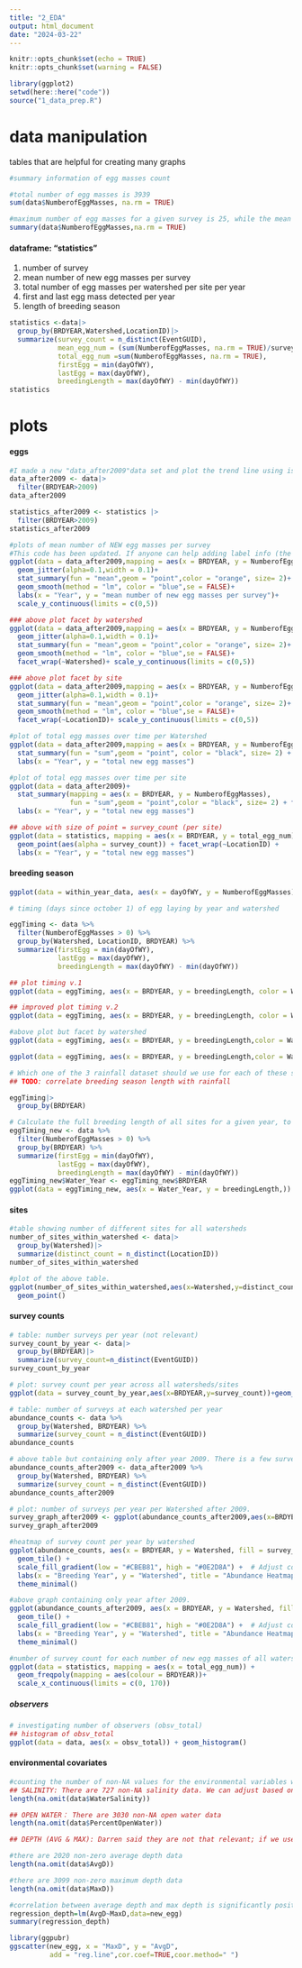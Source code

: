 ```yaml
---
title: "2_EDA"
output: html_document
date: "2024-03-22"
---
```


```r
knitr::opts_chunk$set(echo = TRUE)
knitr::opts_chunk$set(warning = FALSE)
```

```r
library(ggplot2)
setwd(here::here("code"))
source("1_data_prep.R")
```

# data manipulation

tables that are helpful for creating many graphs

```r
#summary information of egg masses count

#total number of egg masses is 3939
sum(data$NumberofEggMasses, na.rm = TRUE)

#maximum number of egg masses for a given survey is 25, while the mean is 0.857
summary(data$NumberofEggMasses,na.rm = TRUE)
```

#### dataframe: "statistics"

1.  number of survey
2.  mean number of new egg masses per survey
3.  total number of egg masses per watershed per site per year
4.  first and last egg mass detected per year
5.  length of breeding season

```r
statistics <-data|>
  group_by(BRDYEAR,Watershed,LocationID)|>
  summarize(survey_count = n_distinct(EventGUID),
            mean_egg_num = (sum(NumberofEggMasses, na.rm = TRUE)/survey_count),
            total_egg_num =sum(NumberofEggMasses, na.rm = TRUE),
            firstEgg = min(dayOfWY), 
            lastEgg = max(dayOfWY), 
            breedingLength = max(dayOfWY) - min(dayOfWY))
statistics
```

# plots

#### eggs

```r
#I made a new "data_after2009"data set and plot the trend line using is, instead of the full "data". (since 2000-2005 all have 0 egg masses, and there are no records from 2009 to 2009)
data_after2009 <- data|> 
  filter(BRDYEAR>2009)
data_after2009

statistics_after2009 <- statistics |>
  filter(BRDYEAR>2009)
statistics_after2009
```

```r
#plots of mean number of NEW egg masses per survey
#This code has been updated. If anyone can help adding label info (the mean value) besides each point that would be great. 
ggplot(data = data_after2009,mapping = aes(x = BRDYEAR, y = NumberofEggMasses))+ 
  geom_jitter(alpha=0.1,width = 0.1)+
  stat_summary(fun = "mean",geom = "point",color = "orange", size= 2)+
  geom_smooth(method = "lm", color = "blue",se = FALSE)+
  labs(x = "Year", y = "mean number of new egg masses per survey")+
  scale_y_continuous(limits = c(0,5))

### above plot facet by watershed
ggplot(data = data_after2009,mapping = aes(x = BRDYEAR, y = NumberofEggMasses))+ 
  geom_jitter(alpha=0.1,width = 0.1)+
  stat_summary(fun = "mean",geom = "point",color = "orange", size= 2)+
  geom_smooth(method = "lm", color = "blue",se = FALSE)+
  facet_wrap(~Watershed)+ scale_y_continuous(limits = c(0,5))

### above plot facet by site
ggplot(data = data_after2009,mapping = aes(x = BRDYEAR, y = NumberofEggMasses))+ 
  geom_jitter(alpha=0.1,width = 0.1)+
  stat_summary(fun = "mean",geom = "point",color = "orange", size= 2)+
  geom_smooth(method = "lm", color = "blue",se = FALSE)+
  facet_wrap(~LocationID)+ scale_y_continuous(limits = c(0,5))

```

```r
#plot of total egg masses over time per Watershed
ggplot(data = data_after2009,mapping = aes(x = BRDYEAR, y = NumberofEggMasses))+ 
  stat_summary(fun = "sum",geom = "point", color = "black", size= 2) + facet_wrap(~Watershed)+
  labs(x = "Year", y = "total new egg masses")

#plot of total egg masses over time per site
ggplot(data = data_after2009)+ 
  stat_summary(mapping = aes(x = BRDYEAR, y = NumberofEggMasses),
               fun = "sum",geom = "point",color = "black", size= 2) + facet_wrap(~LocationID)+
  labs(x = "Year", y = "total new egg masses")

## above with size of point = survey_count (per site)
ggplot(data = statistics, mapping = aes(x = BRDYEAR, y = total_egg_num)) +
  geom_point(aes(alpha = survey_count)) + facet_wrap(~LocationID) +
  labs(x = "Year", y = "total new egg masses")

```

#### breeding season

```r

ggplot(data = within_year_data, aes(x = dayOfWY, y = NumberofEggMasses)) + geom_point()

```

```r
# timing (days since october 1) of egg laying by year and watershed

eggTiming <- data %>%
  filter(NumberofEggMasses > 0) %>%
  group_by(Watershed, LocationID, BRDYEAR) %>%
  summarize(firstEgg = min(dayOfWY), 
            lastEgg = max(dayOfWY), 
            breedingLength = max(dayOfWY) - min(dayOfWY))

## plot timing v.1
ggplot(data = eggTiming, aes(x = BRDYEAR, y = breedingLength, color = Watershed)) + geom_line()

## improved plot timing v.2
ggplot(data = eggTiming, aes(x = BRDYEAR, y = breedingLength, color = Watershed)) + geom_point() + geom_smooth(method="loess", se=F)

#above plot but facet by watershed
ggplot(data = eggTiming, aes(x = BRDYEAR, y = breedingLength,color = Watershed)) + geom_point() + geom_smooth(method="loess", se=F)+ facet_wrap(~Watershed)

ggplot(data = eggTiming, aes(x = BRDYEAR, y = breedingLength,color = Watershed)) + geom_point() + geom_smooth(method="loess", se=F)+ facet_wrap(~LocationID)

# Which one of the 3 rainfall dataset should we use for each of these sites?
## TODO: correlate breeding season length with rainfall
```

```r
eggTiming|>
  group_by(BRDYEAR)

# Calculate the full breeding length of all sites for a given year, to be correlated with rainfall data.
eggTiming_new <- data %>%
  filter(NumberofEggMasses > 0) %>%
  group_by(BRDYEAR) %>%
  summarize(firstEgg = min(dayOfWY), 
            lastEgg = max(dayOfWY), 
            breedingLength = max(dayOfWY) - min(dayOfWY))
eggTiming_new$Water_Year <- eggTiming_new$BRDYEAR
ggplot(data = eggTiming_new, aes(x = Water_Year, y = breedingLength,)) + geom_point() + geom_smooth(method="loess", se=F)
```

#### sites

```r
#table showing number of different sites for all watersheds
number_of_sites_within_watershed <- data|>
  group_by(Watershed)|>
  summarize(distinct_count = n_distinct(LocationID))
number_of_sites_within_watershed

#plot of the above table.
ggplot(number_of_sites_within_watershed,aes(x=Watershed,y=distinct_count))+
  geom_point()
```

#### survey counts

```r
# table: number surveys per year (not relevant)
survey_count_by_year <- data|>
  group_by(BRDYEAR)|>
  summarize(survey_count=n_distinct(EventGUID))
survey_count_by_year

# plot: survey count per year across all watersheds/sites
ggplot(data = survey_count_by_year,aes(x=BRDYEAR,y=survey_count))+geom_point()+geom_smooth()+ scale_y_continuous(limits = c(0,200))

# table: number of surveys at each watershed per year
abundance_counts <- data %>%
  group_by(Watershed, BRDYEAR) %>%
  summarize(survey_count = n_distinct(EventGUID))
abundance_counts
```

```r
# above table but containing only after year 2009. There is a few survey before that and all in one single year in Watershed: redwood creek.
abundance_counts_after2009 <- data_after2009 %>%
  group_by(Watershed, BRDYEAR) %>%
  summarize(survey_count = n_distinct(EventGUID))
abundance_counts_after2009

# plot: number of surveys per year per Watershed after 2009.
survey_graph_after2009 <- ggplot(abundance_counts_after2009,aes(x=BRDYEAR,y=survey_count,colour=Watershed))+geom_point()+ facet_wrap(~Watershed)
survey_graph_after2009

```

```r
#heatmap of survey count per year by watershed
ggplot(abundance_counts, aes(x = BRDYEAR, y = Watershed, fill = survey_count)) +
  geom_tile() +
  scale_fill_gradient(low = "#CBEB81", high = "#0E2D8A") +  # Adjust color gradient
  labs(x = "Breeding Year", y = "Watershed", title = "Abundance Heatmap") +  # Add axis labels and title
  theme_minimal()

#above graph containing only year after 2009.
ggplot(abundance_counts_after2009, aes(x = BRDYEAR, y = Watershed, fill = survey_count)) +
  geom_tile() +
  scale_fill_gradient(low = "#CBEB81", high = "#0E2D8A") +  # Adjust color gradient
  labs(x = "Breeding Year", y = "Watershed", title = "Abundance Heatmap") +  # Add axis labels and title
  theme_minimal()

```

```r
#number of survey count for each number of new egg masses of all watersheds by year
ggplot(data = statistics, mapping = aes(x = total_egg_num)) + 
  geom_freqpoly(mapping = aes(colour = BRDYEAR))+
  scale_x_continuous(limits = c(0, 170))
```

##### observers

```r
# investigating number of observers (obsv_total)
## histogram of obsv_total
ggplot(data = data, aes(x = obsv_total)) + geom_histogram()
```

#### environmental covariates

```r
#counting the number of non-NA values for the environmental variables we are looking at
## SALINITY: There are 727 non-NA salinity data. We can adjust based on what Darren replied in email. 
length(na.omit(data$WaterSalinity))

## OPEN WATER： There are 3030 non-NA open water data
length(na.omit(data$PercentOpenWater))

## DEPTH (AVG & MAX): Darren said they are not that relevant; if we use we should use max depth (the one with more data)

#there are 2020 non-zero average depth data
length(na.omit(data$AvgD))

#there are 3099 non-zero maximum depth data
length(na.omit(data$MaxD))

#correlation between average depth and max depth is significantly positive 
regression_depth=lm(AvgD~MaxD,data=new_egg)
summary(regression_depth)

library(ggpubr)
ggscatter(new_egg, x = "MaxD", y = "AvgD",
          add = "reg.line",cor.coef=TRUE,coor.method=" ")
```
